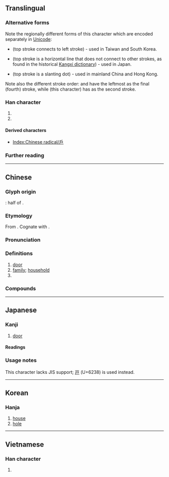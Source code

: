 {{also|户|戸|尸}}
{{character info/new}}
==Translingual==
{{stroke order|type=animate}}
{{Han simplified forms|戶|戸|户}}

===Alternative forms===
Note the regionally different forms of this character which are encoded separately in [[Unicode]]:
* {{lang|mul|戶}} (top stroke connects to left stroke) - used in Taiwan and South Korea.
* {{l|mul|戸}} (top stroke is a horizontal line that does not connect to other strokes, as found in the historical [[w:Kangxi dictionary|Kangxi dictionary]]) - used in Japan.
* {{l|mul|户}} (top stroke is a slanting dot) - used in mainland China and Hong Kong.
Note also the different stroke order: {{l|mul|户}} and {{l|mul|戸}} have the leftmost {{l|mul|丿}} as the final (fourth) stroke, while {{lang|mul|戶}} (this character) has {{l|mul|丿}} as the second stroke.

===Han character===
{{Han char|rn=63|rad=戶|as=00|sn=4|four=30277|canj=HS|ids=⿸𠂆コ}} <!-- Note: ⿱丿尸 is incorrect. -->

# {{mul-kangxi radical-def}}
# {{mul-shuowen radical-def|437}}

====Derived characters====
* [[Index:Chinese radical/戶]]

===Further reading===
{{Han ref|kx=0414.320|dkj=11696|dj=0759.030|hdz=32257.010|uh=6236}}

[[Category:CJKV radicals| ]]

----

==Chinese==
{{zh-forms|s=户|alt=户,戸}}

===Glyph origin===
{{Han etym}}
{{liushu|p}}: half of {{zh-l|*門|door}}.

===Etymology===
From {{inh|zh|sit-pro|*m/s-k(w)a-j||mouth; opening; spread; door; face; jaw}}. Cognate with {{cog|bo|སྒོ||door}}.

===Pronunciation===
{{zh-pron
|m=hù
|m-s=
|dg=хў2/хў1
|c=wu6
|c-t=
|g=fu5
|h=pfs=fu;gd=fu1/fu4
|j=hu3
|mb=hū
|md=hô
|mn=xm,zz,tw:hō͘/qz:hǒ͘
|mn-t=hou6
|w=3hhu
|x=fu5/fu4
|x_note=fu5 - vernacular; fu4 - literary
|mc=y
|oc=y
|cat=n,cls
}}

===Definitions===
{{zh-hanzi}}

# [[door]]
# [[family]]; [[household]]
# {{zh-classifier|[[household]]s}}

===Compounds===
{{zh-der|匿戶|同門異戶|人頭戶|上戶|專戶|吃大戶|佃戶|三戶亡秦|家喻戶曉|千門萬戶|吐門戶|傍門依戶|住戶|各門另戶|夜不閉戶|另立門戶|個體戶|外戶|做門戶|宕戶|富戶|下戶|屠戶|報戶口|怯憐戶|丟門戶|匠戶|大家小戶|官古戶|客戶|分門割戶|幫門戶|帳戶|侯萬戶|小戶人家|動遷戶|安家落戶|小門小戶|小戶|實戶|家傳戶誦|家至戶曉|家家戶戶|家給戶贍|存戶|大戶人家|大戶|地戶|庭戶|士戶|千家萬戶|單幹戶|低收入戶|保留戶|出戶|別闢門戶|中戶|司戶|債戶|人戶|千戶|佛圖戶|公戶|傍人門戶|倚門傍戶|場戶|女戶|排門挨戶|戶口調查|拆遷戶|戶限為穿|戶庭|戶均|漁戶|百戶|戶樞不蠹|扃戶|戶限|戶有餘糧|穿房入戶|戶外廣告|拍戶|戶對門當|撐門戶|戶版|戶列簪纓|戶口校正|戶部|戶籍謄本|戶部尚書|戶樞不朽|窗戶|戶給人足|挨門挨戶|煙戶|棚戶|沿門挨戶|灘戶|戶牖|戶頭|洞戶|窗戶紙|窗戶眼兒|神戶|柳戶花門|戶長|萬戶千門|萬戶侯|萬元戶|租戶|戶主|破落戶|窨戶|用戶|挨戶|暴發戶|戶籍行政|獵戶|戶籍法|樂戶|戶說|戶籍登記|窄門窄戶|挨家挨戶|當門抵戶|當門對戶|明窗彩戶|清理門戶|玉戶|戶口普查|獵戶座|戶口名簿|朱門繡戶|示範戶|江戶幕府|牝戶|當門戶|田戶|戶口|灰戶|戶外活動|瀨戶內海|獵戶星座|澇戶|漂來戶|戶外|滅門絕戶|戶政|撐門抵戶|查戶口|煙花門戶|江戶|戶名|機戶|柳門花戶|戶戶|樵戶|戶籍|游手人戶|散戶|戶告人曉|撐持門戶|挨門逐戶|貼軍戶|立門戶|絕戶計|雁戶|金門繡戶|足不踰戶|門戶之見|足不出戶|莊戶|自立門戶|過戶|門到戶說|蓬戶甕牖|蜑戶|關門閉戶|綠燈戶|酒戶|耕戶|絕戶|花門柳戶|立戶|行戶|蓬門蓽戶|關係戶|纏門纏戶|繡戶|編戶|貧戶|糧戶|頂門壯戶|賣大戶|翻身戶|鋪戶|門戶大開|開戶|門神戶尉|門當戶對|門殫戶盡|門戶人家|門戶之爭|門戶|窯戶|農戶|陰戶|釘子戶|重點戶|鄉戶|邃戶|逐戶|船戶|花戶|躲門戶|辱門敗戶|貼戶|踅門瞭戶|蓬戶士|訂戶|離門離戶|腳戶|茶戶|蛋戶|蓽門蓬戶|落戶|縴戶|老絕戶|田戶}}

{{zh-cat|Elementary}}

----

==Japanese==

===Kanji===
{{ja-kanji|grade=|rs=戶00}}

# [[door]]

====Readings====
{{ja-readings
|goon=ぐ, ご
|kanon=こ
|kun=と-, へ-
|nanori=え, へ
}}

===Usage notes===
This character lacks JIS support; [[戸]] (U+6238) is used instead.

----

==Korean==

===Hanja===
{{ko-hanja|지게문|호}}

# [[house]]
# [[hole]]

----

==Vietnamese==

===Han character===
{{vi-hantu|[[hộ]]|rs=戶00}}

# {{rfdef|vi|sort=戶00}}